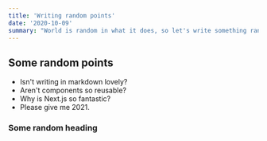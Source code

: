 ```yaml
---
title: 'Writing random points'
date: '2020-10-09'
summary: "World is random in what it does, so let's write something random"
---
```


## Some random points

- Isn't writing in markdown lovely?
- Aren't components so reusable?
- Why is Next.js so fantastic?
- Please give me 2021.

### Some random heading
